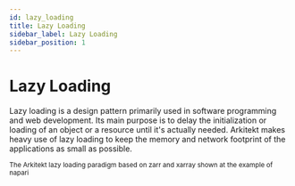 ```yaml
---
id: lazy_loading
title: Lazy Loading
sidebar_label: Lazy Loading
sidebar_position: 1
---
```



# Lazy Loading 

Lazy loading is a design pattern primarily used in software programming and web development.
Its main purpose is to delay the initialization or loading of an object or a resource until it's actually needed. 
Arkitekt makes heavy use of lazy loading to keep the memory and network footprint of the applications as small as possible.






<div className="mt-2 w-20">
<Image img={thumbnail} />

<div className="text-gray-400 mb-2">
<small>The Arkitekt lazy loading paradigm based on zarr and xarray shown at the example of napari </small>
</div>
</div>

